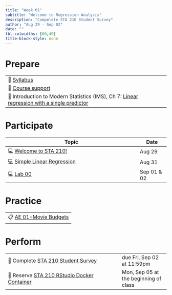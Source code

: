 ```yaml
---
title: "Week 01"
subtitle: "Welcome to Regression Analysis"
description: "Compelete STA 210 Student Survey"
author: "Aug 29 - Sep 02"
date: ""
tbl-colwidths: [60,40]
title-block-style: none
---
```


# Prepare

|                                                                                                                                                 |
|-------------------------------------------------------------------------------------------------------------------------------------------------|
| 📖 [Syllabus](../syllabus.qmd)                                                                                                                  |
| 📖 [Course support](../support.qmd)                                                                                                             |
| 📖 Introduction to Modern Statistics (IMS), Ch 7: [Linear regression with a single predictor](https://openintro-ims.netlify.app/model-slr.html) |

# Participate

| Topic                                                     | Date        |
|-----------------------------------------------------------|-------------|
| 💻 [Welcome to STA 210!](../slides/01-welcome.qmd)        | Aug 29      |
| 💻 [Simple Linear Regression](../slides/02-slr-intro.qmd) | Aug 31      |
| 💻 [Lab 00](../slides/lab-00.qmd)                         | Sep 01 & 02 |

# Practice

|                                                   |
|---------------------------------------------------|
| 📋 [AE 01-Movie Budgets](../ae/ae-01-movies.html) |

# Perform

|                                                                                              |                                       |
|----------------------------------------------------------------------------------------------|---------------------------------------|
| 📝 Complete [STA 210 Student Survey](https://duke.qualtrics.com/jfe/form/SV_cGV5IKoeadWR59s) | due Fri, Sep 02 at 11:59pm            |
| 📝 Reserve [STA 210 RStudio Docker Container](https://cmgr.oit.duke.edu/containers)          | Mon, Sep 05 at the beginning of class |
